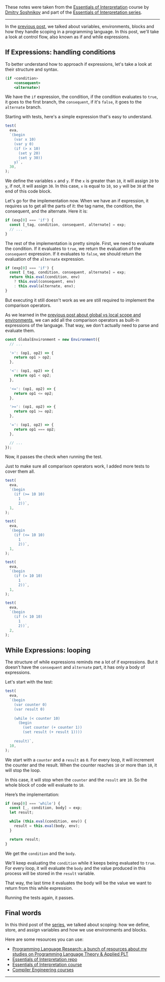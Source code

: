 <SmoothRender>

These notes were taken from the [Essentials of Interpretation](https://dmitrysoshnikov.teachable.com/p/essentials-of-interpretation) course by [Dmitry Soshnikov](https://dmitrysoshnikov.teachable.com/) and part of the [Essentials of Interpretation series](/series/essentials-of-interpretation).

---

In the [previous post](/series/essentials-of-interpretation/variables-environments-and-blocks), we talked about variables, environments, blocks and how they handle scoping in a programming language. In this post, we'll take a look at control flow, also known as if and while expressions.

## If Expressions: handling conditions

To better understand how to approach if expressions, let's take a look at their structure and syntax.

```jsx
(if <condition>
    <consequent>
    <alternate>)
```

We have the `if` expression, the condition, if the condition evaluates to `true`, it goes to the first branch, the `consequent`, if it's `false`, it goes to the `alternate` branch.

Starting with tests, here's a simple expression that's easy to understand.

```jsx
test(
  eva,
  `(begin
    (var x 10)
    (var y 0)
    (if (> x 10)
      (set y 20)
      (set y 30))
    y)`,
  30,
);
```

We define the variables `x` and `y`. If the `x` is greater than `10`, it will assign `20` to `y`, if not, it will assign `30`. In this case, `x` is equal to `10`, so `y` will be `30` at the end of this code block.

Let's go for the implementation now. When we have an if expression, it requires us to get all the parts of it: the tag name, the condition, the consequent, and the alternate. Here it is:

```jsx
if (exp[0] === 'if') {
  const [_tag, condition, consequent, alternate] = exp;
  // ...
}
```

The rest of the implementation is pretty simple. First, we need to evaluate the condition. If it evaluates to `true`, we return the evaluation of the `consequent` expression. If it evaluates to `false`, we should return the evaluation of the `alternate` expression.

```jsx
if (exp[0] === 'if') {
  const [_tag, condition, consequent, alternate] = exp;
  return this.eval(condition, env)
    ? this.eval(consequent, env)
    : this.eval(alternate, env);
}
```

But executing it still doesn't work as we are still required to implement the comparison operators.

As we learned in the [previous post about global vs local scope and environments](https://www.iamtk.co/series/essentials-of-interpretation/variables-environments-and-blocks), we can add all the comparison operators as built-in expressions of the language. That way, we don't actually need to parse and evaluate them.

```jsx
const GlobalEnvironment = new Environment({
  // ...

  '>': (op1, op2) => {
    return op1 > op2;
  },

  '<': (op1, op2) => {
    return op1 < op2;
  },

  '<=': (op1, op2) => {
    return op1 <= op2;
  },

  '>=': (op1, op2) => {
    return op1 >= op2;
  },

  '=': (op1, op2) => {
    return op1 === op2;
  },

  // ...
});
```

Now, it passes the check when running the test.

Just to make sure all comparison operators work, I added more tests to cover them all.

```jsx
test(
  eva,
  `(begin
    (if (>= 10 10)
      1
      2))`,
  1,
);

test(
  eva,
  `(begin
    (if (<= 10 10)
      1
      2))`,
  1,
);

test(
  eva,
  `(begin
    (if (= 10 10)
      1
      2))`,
  1,
);

test(
  eva,
  `(begin
    (if (< 10 10)
      1
      2))`,
  2,
);
```

## While Expressions: looping

The structure of while expressions reminds me a lot of if expressions. But it doesn't have the `consequent` and `alternate` part, it has only a body of expressions.

Let's start with the test:

```jsx
test(
  eva,
  `(begin
    (var counter 0)
    (var result 0)
    
    (while (< counter 10)
      (begin
        (set counter (+ counter 1))
        (set result (+ result 1))))
        
    result)`,
  10,
);
```

We start with a `counter` and a `result` as `0`. For every loop, it will increment the counter and the result. When the counter reaches `10` or more than `10`, it will stop the loop.

In this case, it will stop when the `counter` and the `result` are `10`. So the whole block of code will evaluate to `10`.

Here’s the implementation:

```jsx
if (exp[0] === 'while') {
  const [_, condition, body] = exp;
  let result;

  while (this.eval(condition, env)) {
    result = this.eval(body, env);
  }

  return result;
}
```

We get the `condition` and the `body`.

We'll keep evaluating the `condition` while it keeps being evaluated to `true`. For every loop, it will evaluate the `body` and the value produced in this process will be stored in the `result` variable.

That way, the last time it evaluates the body will be the value we want to return from this while expression.

Running the tests again, it passes.

## Final words

In this third post of the [series](/series/essentials-of-interpretation), we talked about scoping: how we define, store, and assign variables and how we use environments and blocks.

Here are some resources you can use:

- [Programming Language Research: a bunch of resources about my studies on Programming Language Theory & Applied PLT](https://github.com/imteekay/programming-language-research)
- [Essentials of Interpretation repo](https://github.com/imteekay/essentials-of-interpretation)
- [Essentials of Interpretation course](https://dmitrysoshnikov.teachable.com/p/essentials-of-interpretation)
- [Compiler Engineering courses](https://dmitrysoshnikov.teachable.com)

---

</SmoothRender>
